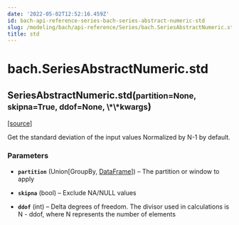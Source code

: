 ```yaml
---
date: '2022-05-02T12:52:16.459Z'
id: bach-api-reference-series-bach-series-abstract-numeric-std
slug: /modeling/bach/api-reference/Series/bach.SeriesAbstractNumeric.std/
title: std
---
```


# bach.SeriesAbstractNumeric.std

<div class="method">

<h2 class="signature-method"><span class="additional-name">SeriesAbstractNumeric.</span><span class="name">std(</span><small class="parameter-list"><span class="parameter" id="partition">partition=None</span>, <span class="parameter" id="skipna">skipna=True</span>, <span class="parameter" id="ddof">ddof=None</span>, <span class="parameter" id="**">\*\*kwargs</span></small>)</h2>


&#8203;<span class="view-source">[[source]](https://github.com/objectiv/objectiv-analytics/blob/main/bach/bach/series/series_numeric.py)</span>

<div class="content">

Get the standard deviation of the input values
Normalized by N-1 by default.


### Parameters

* **`partition`** (Union[GroupBy, [DataFrame](/docs/modeling/bach/api-reference/DataFrame/bach.DataFrame)]) – The partition or window to apply

* **`skipna`** (bool) – Exclude NA/NULL values

* **`ddof`** (int) – Delta degrees of freedom. The divisor used in calculations is N - ddof,
where N represents the number of elements



</div>

</div>
